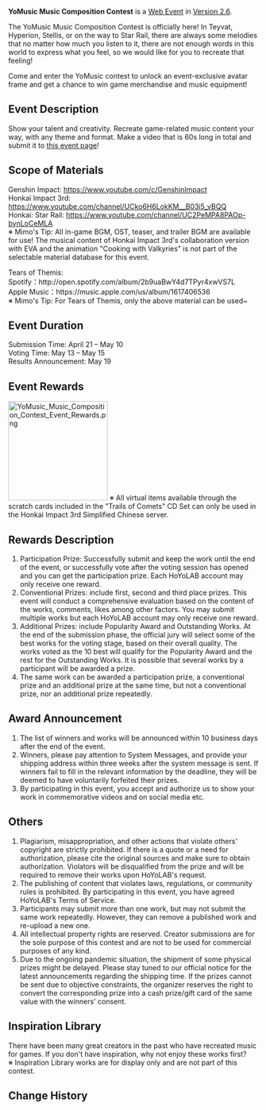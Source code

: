 {{Event
|name              = YoMusic Music Composition Contest
|image             = YoMusic Music Composition Contest.png
|type              = Web
|group             = Submission
|time_known        = yes
|time_start        = 2022-04-21 18:00:00
|time_start_offset = GMT+8
|time_end          = 2022-05-15 23:59:59
|time_end_offset   = GMT+8
|link              = https://www.hoyolab.com/contribution/121
|link2             = 
}}
'''YoMusic Music Composition Contest''' is a [[Web Event]] in [[Version 2.6]].

The YoMusic Music Composition Contest is officially here! In Teyvat, Hyperion, Stellis, or on the way to Star Rail, there are always some melodies that no matter how much you listen to it, there are not enough words in this world to express what you feel, so we would like for you to recreate that feeling!

Come and enter the YoMusic contest to unlock an event-exclusive avatar frame and get a chance to win game merchandise and music equipment!

==Event Description==
Show your talent and creativity. Recreate game-related music content your way, with any theme and format. Make a video that is 60s long in total and submit it to [https://www.hoyolab.com/contribution/121 this event page]!

==Scope of Materials==
Genshin Impact: https://www.youtube.com/c/GenshinImpact<br>
Honkai Impact 3rd: https://www.youtube.com/channel/UCko6H6LokKM__B03i5_vBQQ<br>
Honkai: Star Rail: https://www.youtube.com/channel/UC2PeMPA8PAOp-bynLoCeMLA<br>
※ Mimo's Tip: All in-game BGM, OST, teaser, and trailer BGM are available for use! The musical content of Honkai Impact 3rd's collaboration version with EVA and the animation "Cooking with Valkyries" is not part of the selectable material database for this event.

Tears of Themis:<br>
Spotify：http://open.spotify.com/album/2b9uaBwY4d7TPyr4xwVS7L<br>
Apple Music：https://music.apple.com/us/album/1617406536<br>
※ Mimo's Tip: For Tears of Themis, only the above material can be used~

==Event Duration==
Submission Time: April 21 – May 10<br>
Voting Time: May 13 – May 15<br>
Results Announcement: May 19

==Event Rewards==
[[File:YoMusic Music Composition Contest Event Rewards.png|200px|thumb|right]]
※ All virtual items available through the scratch cards included in the "Trails of Comets" CD Set can only be used in the Honkai Impact 3rd Simplified Chinese server.

==Rewards Description==
# Participation Prize: Successfully submit and keep the work until the end of the event, or successfully vote after the voting session has opened and you can get the participation prize. Each HoYoLAB account may only receive one reward.
# Conventional Prizes: include first, second and third place prizes. This event will conduct a comprehensive evaluation based on the content of the works, comments, likes among other factors. You may submit multiple works but each HoYoLAB account may only receive one reward.
# Additional Prizes: include Popularity Award and Outstanding Works. At the end of the submission phase, the official jury will select some of the best works for the voting stage, based on their overall quality. The works voted as the 10 best will qualify for the Popularity Award and the rest for the Outstanding Works. It is possible that several works by a participant will be awarded a prize.
# The same work can be awarded a participation prize, a conventional prize and an additional prize at the same time, but not a conventional prize, nor an additional prize repeatedly.

==Award Announcement==
# The list of winners and works will be announced within 10 business days after the end of the event.
# Winners, please pay attention to System Messages, and provide your shipping address within three weeks after the system message is sent. If winners fail to fill in the relevant information by the deadline, they will be deemed to have voluntarily forfeited their prizes.
# By participating in this event, you accept and authorize us to show your work in commemorative videos and on social media etc.

==Others==
# Plagiarism, misappropriation, and other actions that violate others' copyright are strictly prohibited. If there is a quote or a need for authorization, please cite the original sources and make sure to obtain authorization. Violators will be disqualified from the prize and will be required to remove their works upon HoYoLAB's request.
# The publishing of content that violates laws, regulations, or community rules is prohibited. By participating in this event, you have agreed HoYoLAB's Terms of Service.
# Participants may submit more than one work, but may not submit the same work repeatedly. However, they can remove a published work and re-upload a new one.
# All intellectual property rights are reserved. Creator submissions are for the sole purpose of this contest and are not to be used for commercial purposes of any kind.
# Due to the ongoing pandemic situation, the shipment of some physical prizes might be delayed. Please stay tuned to our official notice for the latest announcements regarding the shipping time. If the prizes cannot be sent due to objective constraints, the organizer reserves the right to convert the corresponding prize into a cash prize/gift card of the same value with the winners' consent.

==Inspiration Library==
There have been many great creators in the past who have recreated music for games. If you don't have inspiration, why not enjoy these works first?<br>
※ Inspiration Library works are for display only and are not part of this contest.

==Change History==
{{Change History|2.6}}